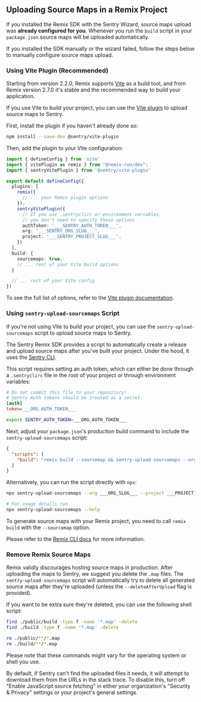## Uploading Source Maps in a Remix Project

If you installed the Remix SDK with the <PlatformLink to="/#install">Sentry Wizard</PlatformLink>, source maps upload was **already configured for you**.
Whenever you run the `build` script in your `package.json` source maps will be uploaded automatically.

If you installed the SDK manually or the wizard failed, follow the steps below to manually configure source maps upload.

### Using Vite Plugin (Recommended)

Starting from version 2.2.0, Remix supports [Vite](https://vitejs.dev/) as a build tool, and from Remix version 2.7.0 it's stable and the recommended way to build your application.

If you use Vite to build your project, you can use the [Vite plugin](/platforms/javascript/sourcemaps/uploading/vite/) to upload source maps to Sentry.

First, install the plugin if you haven't already done so:

```bash
npm install --save-dev @sentry/vite-plugin
```

Then, add the plugin to your Vite configuration:

```typescript {filename:vite.config.ts}
import { defineConfig } from 'vite'
import { vitePlugin as remix } from "@remix-run/dev";
import { sentryVitePlugin } from '@sentry/vite-plugin'

export default defineConfig({
  plugins: [
    remix({
      // ... your Remix plugin options
    }),
    sentryVitePlugin({
      // If you use .sentryclirc or environment variables,
      // you don't need to specify these options
      authToken: '___SENTRY_AUTH_TOKEN___',
      org: '___SENTRY_ORG_SLUG___',
      project: '___SENTRY_PROJECT_SLUG___',
    })
  ],
  build: {
    sourcemaps: true,
    // ... rest of your Vite build options
  }

  // ... rest of your Vite config
})
```

To see the full list of options, refer to the [Vite plugin documentation](https://www.npmjs.com/package/@sentry/vite-plugin).

### Using `sentry-upload-sourcemaps` Script

If you're not using Vite to build your project, you can use the `sentry-upload-sourcemaps` script to upload source maps to Sentry.

The Sentry Remix SDK provides a script to automatically create a release and upload source maps after you've built your project.
Under the hood, it uses the [Sentry CLI](/product/cli/).

This script requires setting an auth token, which can either be done through a `.sentryclirc` file in the root of your project or through environment variables:

<OrgAuthTokenNote />

```ini {filename:.sentryclirc}
# Do not commit this file to your repository!
# Sentry Auth tokens should be treated as a secret.
[auth]
token=___ORG_AUTH_TOKEN___
```

```bash
export SENTRY_AUTH_TOKEN=___ORG_AUTH_TOKEN___
```

Next, adjust your `package.json`'s production build command to include the `sentry-upload-sourcemaps` script:

```json {filename:package.json}
{
  "scripts": {
    "build": "remix build --sourcemap && sentry-upload-sourcemaps --org ___ORG_SLUG___ --project ___PROJECT_SLUG___"
  }
}
```

Alternatively, you can run the script directly with `npx`:

```bash {tabTitle:Bash}
npx sentry-upload-sourcemaps --org ___ORG_SLUG___ --project ___PROJECT_SLUG___

# For usage details run
npx sentry-upload-sourcemaps --help
```

<Alert>

To generate source maps with your Remix project, you need to call `remix build` with the `--sourcemap` option.

Please refer to the [Remix CLI docs](https://remix.run/docs/en/main/other-api/dev#options) for more information.

</Alert>

### Remove Remix Source Maps

Remix validly discourages hosting source maps in production. After uploading the maps to Sentry, we suggest you delete the `.map` files.
The `sentry-upload-sourcemaps` script will automatically try to delete all generated source maps after they're uploaded (unless the `--deleteAfterUpload` flag is provided).

If you want to be extra sure they're deleted, you can use the following shell script:

```bash {tabTitle:Bash}
find ./public/build -type f -name '*.map' -delete
find ./build -type f -name '*.map' -delete
```

```bash {tabTitle:Zsh}
rm ./public/**/*.map
rm ./build/**/*.map
```

Please note that these commands might vary for the operating system or shell you use.

<Note>

By default, if Sentry can't find the uploaded files it needs, it will attempt to download them from the URLs in the stack trace. To disable this, turn off "Enable JavaScript source fetching" in either your organization's "Security & Privacy" settings or your project's general settings.

</Note>
